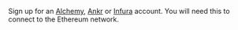 Sign up for an [Alchemy](https://www.alchemy.com/), [Ankr](https://www.ankr.com/) or [Infura](https://infura.io/) account. You will need this to connect to the Ethereum network.
